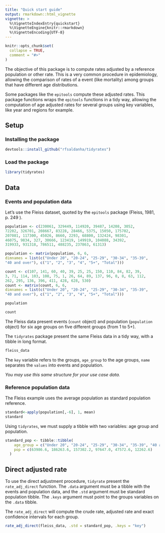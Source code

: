 ```yaml
---
title: "Quick start guide"
output: rmarkdown::html_vignette
vignette: >
  %\VignetteIndexEntry{quickstart}
  %\VignetteEngine{knitr::rmarkdown}
  %\VignetteEncoding{UTF-8}
---
```


```r
knitr::opts_chunk$set(
  collapse = TRUE,
  comment = "#>"
)
```


The objective of this package is to compute rates adjusted by a reference population or other rate. This is a very common procedure in epidemiology, allowing the comparison of rates of a event (like mortality) among groups that have different age distributions. 

Some packages like the `epitools` compute these adjusted rates. This package functions wraps the `epitools` functions in a tidy way, allowing the computation of age adjusted rates for several groups using key variables, like year and regions for example.

## Setup

### Installing the package

```r
devtools::install_github("rfsaldanha/tidyrates")
```

### Load the package

```r
library(tidyrates)
```

## Data

### Events and population data

Let's use the Fleiss dataset, quoted by the `epitools ` package (Fleiss, 1981, p. 249 ). 

```r
population <- c(230061, 329449, 114920, 39487, 14208, 3052,
72202, 326701, 208667, 83228, 28466, 5375, 15050, 175702,
207081, 117300, 45026, 8660, 2293, 68800, 132424, 98301, 
46075, 9834, 327, 30666, 123419, 149919, 104088, 34392, 
319933, 931318, 786511, 488235, 237863, 61313)

population <- matrix(population, 6, 6, 
dimnames = list(c("Under 20", "20-24", "25-29", "30-34", "35-39",
"40 and over"), c("1", "2", "3", "4", "5+", "Total")))

count <- c(107, 141, 60, 40, 39, 25, 25, 150, 110, 84, 82, 39,
3, 71, 114, 103, 108, 75, 1, 26, 64, 89, 137, 96, 0, 8, 63, 112,
262, 295, 136, 396, 411, 428, 628, 530)
count <- matrix(count, 6, 6, 
dimnames = list(c("Under 20", "20-24", "25-29", "30-34", "35-39",
"40 and over"), c("1", "2", "3", "4", "5+", "Total")))
```

```r
population
```

```r
count
```

The Fleiss data present events (`count` object) and population (`population` object) for six age groups on five different groups (from 1 to 5+).

The `tidyrates` package present the same Fleiss data in a tidy way, with a tibble in long format.

```r
fleiss_data
```

The `key` variable refers to the groups, `age_group` to the age groups, `name` separates the `values` into events and population. 

*You may use this same structure for your use case data.*

### Reference population data

The Fleiss example uses the average population as standard population reference. 

```r
standard<-apply(population[,-6], 1, mean)
standard
```

Using `tidyrates`, we must supply a tibble with two variables: age group and population.

```r
standard_pop <- tibble::tibble(
    age_group = c("Under 20", "20-24", "25-29", "30-34", "35-39", "40 and over"),
    pop = c(63986.6, 186263.6, 157302.2, 97647.0, 47572.6, 12262.6)
  )
```


## Direct adjusted rate

To use the direct adjustment procedure, `tidyrate` present the `rate_adj_direct` function. The `.data` argument must be a tibble with the events and population data, and the `.std` argument must be standard population tibble. The `.keys` argument must point to the groups variables on the `.data` tibble.

The `rate_adj_direct` will compute the crude rate, adjusted rate and exact confidence intervals for each group.

```r
rate_adj_direct(fleiss_data, .std = standard_pop, .keys = "key")
```

